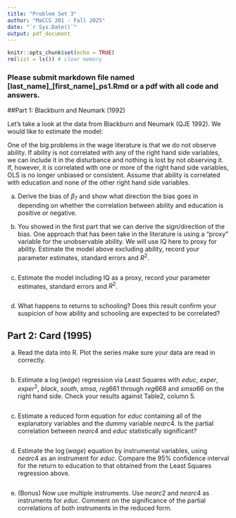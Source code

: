 ```yaml
---
title: "Problem Set 3"
author: "MaCCS 201 - Fall 2025"
date: "`r Sys.Date()`"
output: pdf_document
---
```


```r
knitr::opts_chunk$set(echo = TRUE)
rm(list = ls()) # clear memory


```

### Please submit markdown file named [last_name]_[first_name]_ps1.Rmd or a pdf with all code and answers. 

##Part 1: Blackburn and Neumark (1992)

Let's take a look at the data from Blackburn and Neumark (QJE 1992). 
 We would like to estimate the model: 
 
\begin{eqnarray}
\log(wage) &=& \beta_o + exper\cdot\beta_1 +tenure\cdot\beta_2+
married\cdot\beta_3+ south\cdot\beta_4 + \\ && urban\cdot\beta_5+
black\cdot\beta_6+ educ\cdot\beta_7 + abil\cdot\gamma +
\varepsilon \nonumber
\end{eqnarray}

One of the big problems in the wage literature is that
we do not observe ability. If ability is not
correlated with any of the right hand side variables, we can
include it in the disturbance and nothing is lost by not observing
it. If, however, it is correlated with one or more of the right
hand side variables, OLS is no longer unbiased or consistent.
Assume that ability is correlated with education and none of the
other right hand side variables. 

a) Derive the bias of $\beta_7$ and
show what direction the bias goes in depending on whether the
correlation between ability and education is positive or negative.


b)  You showed in the first part that we can derive the sign/direction
of the bias. One approach that has been take in the literature is
using a "proxy" variable for the unobservable ability. We will use
IQ here to proxy for ability. Estimate the model above excluding
ability, record your parameter estimates, standard errors and
$R^2$. 

```r


```


c) Estimate the model including IQ as a proxy, record
your parameter estimates, standard errors and $R^2$.

```r

```

d)  What happens to returns to schooling? Does this result
confirm your suspicion of how ability and schooling are expected
to be correlated?  



## Part 2: Card (1995)

a) Read the data into R. Plot the series make sure your data are
read in correctly. 

```r

```
b)  Estimate a $\log(wage)$ regression via
Least Squares with $educ$, $exper$, $exper^2$, $black$, $south$,
$smsa$, $reg661$ through $reg668$ and $smsa66$ on the right hand
side. Check your results against Table2, column 5.

```r

```


c) Estimate a
reduced form equation for $educ$ containing all of the explanatory
variables and the dummy variable $nearc4$. Is the partial
correlation between $nearc4$ and $educ$ statistically significant?

```r

```

d)  Estimate the $\log(wage)$ equation by instrumental
variables, using $nearc4$ as an instrument for $educ$. Compare the
95\% confidence interval for the return to education to that
obtained from the Least Squares regression above. 

```r

```


e) (Bonus) Now use
multiple instruments. Use $nearc2$ and $nearc4$ as instruments for
$educ$. Comment on the significance of the partial correlations of
both instruments in the reduced form. 

```r

```


 



